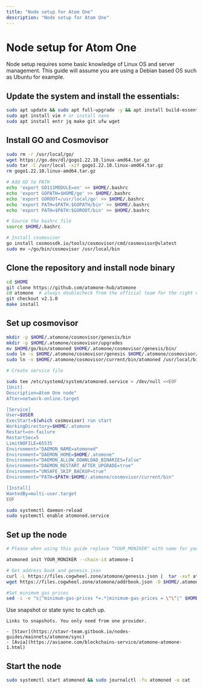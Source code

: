 ```yaml
---
title: "Node setup for Atom One"
description: "Node setup for Atom One"
---
```


# Node setup for Atom One

Node setup requires some basic knowledge of Linux OS and server management. This guide will assume
you are using a Debian based OS such as Ubuntu for example.

## Update the system and install the essentials:

```bash
sudo apt update && sudo apt full-upgrade -y && apt install build-essential 
sudo apt install vim # or install nano
sudo apt install entr jq make git ufw wget 
```

## Install GO and Cosmovisor

```bash
sudo rm -r /usr/local/go/
wget https://go.dev/dl/gogo1.22.10.linux-amd64.tar.gz
sudo tar -C /usr/local -xzf gogo1.22.10.linux-amd64.tar.gz
rm gogo1.22.10.linux-amd64.tar.gz

# Add GO to PATH
echo 'export GO111MODULE=on' >> $HOME/.bashrc
echo 'export GOPATH=$HOME/go' >> $HOME/.bashrc
echo 'export GOROOT=/usr/local/go' >> $HOME/.bashrc
echo 'export PATH=$PATH:$GOPATH/bin' >> $HOME/.bashrc
echo 'export PATH=$PATH:$GOROOT/bin' >> $HOME/.bashrc

# Source the bashrc file
source $HOME/.bashrc

# Install cosmovisor
go install cosmossdk.io/tools/cosmovisor/cmd/cosmovisor@vlatest
sudo mv ~/go/bin/cosmovisor /usr/local/bin
```

## Clone the repository and install node binary

```bash
cd $HOME 
git clone https://github.com/atomone-hub/atomone
cd atomone  # always doublecheck from the official team for the right version
git checkout v2.1.0
make install
```

## Set up cosmovisor

```bash 
mkdir -p $HOME/.atomone/cosmovisor/genesis/bin
mkdir -p $HOME/.atomone/cosmovisor/upgrades
mv $HOME/go/bin/atomoned $HOME/.atomone/cosmovisor/genesis/bin/
sudo ln -s $HOME/.atomone/cosmovisor/genesis $HOME/.atomone/cosmovisor/current -f
sudo ln -s $HOME/.atomone/cosmovisor/current/bin/atomoned /usr/local/bin/atomoned -f

# Create service file

sudo tee /etc/systemd/system/atomoned.service > /dev/null <<EOF
[Unit]
Description=Atom One node"
After=network-online.target

[Service]
User=$USER
ExecStart=$(which cosmovisor) run start
WorkingDirectory=$HOME/.atomone
Restart=on-failure 
RestartSec=5
LimitNOFILE=65535
Environment="DAEMON_NAME=atomoned"
Environment="DAEMON_HOME=$HOME/.atomone"
Environment="DAEMON_ALLOW_DOWNLOAD_BINARIES=false"
Environment="DAEMON_RESTART_AFTER_UPGRADE=true"
Environment="UNSAFE_SKIP_BACKUP=true"
Environment="PATH=$PATH:$HOME/.atomone/cosmovisor/current/bin"

[Install]
WantedBy=multi-user.target
EOF

sudo systemctl daemon-reload
sudo systemctl enable atomoned.service
```

## Set up the node 

```bash
# Please when using this guide replace “YOUR_MONIKER" with name for your node.

atomoned init YOUR_MONIKER --chain-id atomone-1

# Get address book and genesis.json
curl -L https://files.cogwheel.zone/atomone/genesis.json |  tar -xvf atomone_genesis.tar.xz -C $HOME/.atomone/config/genesis.json
wget https://files.cogwheel.zone/atomone/addrbook.json -O $HOME/.atomone/config/addrbook.json

#Set minimum gas prices
sed -i -e "s|^minimum-gas-prices *=.*|minimum-gas-prices = \"\"|" $HOME/.atomone/config/app.toml
```

Use snapshot or state sync to catch up.
``` 
Links to snapshots. You only need from one provider.

- [Stavr](https://stavr-team.gitbook.io/nodes-guides/mainnets/atomone/sync)
- [Avia](https://aviaone.com/blockchains-service/atomone-atomone-1.html)
```

## Start the node

```bash
sudo systemctl start atomoned && sudo journalctl -fu atomoned -o cat
```